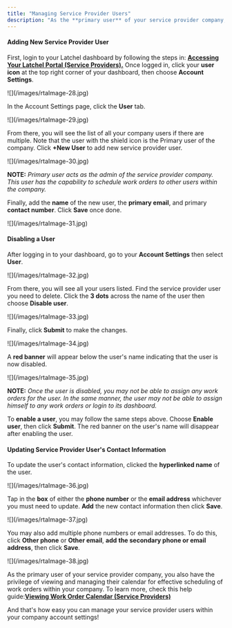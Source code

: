 ```yaml
---
title: "Managing Service Provider Users"
description: "As the **primary user** of your service provider company, you have the capability to manage multiple users within your company account settings. This includes **adding new service provider users**, **updating their contact information**, and **disabling users** if necessary. Let's take a look on how you can properly manage your service provider users."
---
```


#### **Adding New Service Provider User**

First, login to your Latchel dashboard by following the steps in: [**Accessing Your Latchel Portal (Service Providers).**](/s/topic/0TO5e000000h9wpGAA/Accessing-your-Latchel-portal) Once logged in, click your **user icon** at the top right corner of your dashboard, then choose **Account Settings**.

<Frame>
  ![](/images/rtaImage-28.jpg)
</Frame>

In the Account Settings page, click the **User** tab.

<Frame>
  ![](/images/rtaImage-29.jpg)
</Frame>

From there, you will see the list of all your company users if there are multiple. Note that the user with the shield icon is the Primary user of the company. Click **\+New User** to add new service provider user.

<Frame>
  ![](/images/rtaImage-30.jpg)
</Frame>

**NOTE:** _Primary user acts as the admin of the service provider company. This user has the capability to schedule work orders to other users within the company._

Finally, add the **name** of the new user, the **primary email**, and primary **contact number**. Click **Save** once done.

<Frame>
  ![](/images/rtaImage-31.jpg)
</Frame>

#### **Disabling a User**

After logging in to your dashboard, go to your **Account Settings** then select **User**.

<Frame>
  ![](/images/rtaImage-32.jpg)
</Frame>

From there, you will see all your users listed. Find the service provider user you need to delete. Click the **3 dots** across the name of the user then choose **Disable user**.

<Frame>
  ![](/images/rtaImage-33.jpg)
</Frame>

Finally, click **Submit** to make the changes.

<Frame>
  ![](/images/rtaImage-34.jpg)
</Frame>

A **red banner** will appear below the user's name indicating that the user is now disabled. 

<Frame>
  ![](/images/rtaImage-35.jpg)
</Frame>

**NOTE:** _Once the user is disabled, you may not be able to assign any work orders for the user. In the same manner, the user may not be able to assign himself to any work orders or login to its dashboard._

To **enable a user**, you may follow the same steps above. Choose **Enable user**, then click **Submit**. The red banner on the user's name will disappear after enabling the user.

#### **Updating Service Provider User's Contact Information**

To update the user's contact information, clicked the **hyperlinked name** of the user.

<Frame>
  ![](/images/rtaImage-36.jpg)
</Frame>

Tap in the **box** of either the **phone number** or the **email address** whichever you must need to update. **Add** the new contact information then click **Save**.

<Frame>
  ![](/images/rtaImage-37.jpg)
</Frame>

You may also add multiple phone numbers or email addresses. To do this, click **Other phone** or **Other email**, **add** **the secondary phone or email address**, then click **Save**.

<Frame>
  ![](/images/rtaImage-38.jpg)
</Frame>

As the primary user of your service provider company, you also have the privilege of viewing and managing their calendar for effective scheduling of work orders within your company. To learn more, check this help guide:[**Viewing Work Order Calendar (Service Providers)**](/s/topic/0TO5e000000h9wpGAA/How-Service-Providers-View-their-Work-Order-Calendar)

And that's how easy you can manage your service provider users within your company account settings\! 